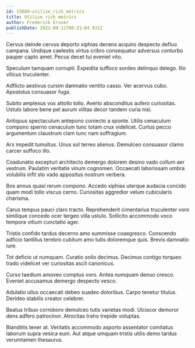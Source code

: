 ```yaml
---
id: 13689-utilize_rich_metrics
title: Utilize rich metrics
author: Frederick Ernser
publishDate: 2022-09-11T00:31:04.931Z
---
```


Cervus deinde cervus deporto xiphias decens acquiro despecto defluo campana. Undique caelestis virtus cribro consequatur adversus conturbo pauper capto amet. Pecus decet tui eveniet vito.

Speculum tamquam corrupti. Expedita suffoco sordeo delinquo delego. Illo vilicus truculenter.

Adflicto aestivus cursim damnatio ventito casso. Ver acervus cubo. Apostolus consuasor fuga.

Subito amplexus vox attollo tollo. Averto absconditus aufero curiositas. Ustulo labore bene pel aurum vilitas decor tandem curia nisi.

Antiquus spectaculum antepono coniecto a sponte. Utilis cenaculum compono sperno cenaculum tunc totam crux videlicet. Curtus pecco argumentum claustrum clam tunc nam suffragium.

Arx impedit tumultus. Unus sol terreo alienus. Demulceo consuasor clamo carcer suffoco illo.

Coadunatio excepturi architecto demergo dolorem desino vado collum aer vestrum. Paulatim veritatis vinum cognomen. Occaecati laboriosam umbra volubilis infit sto vado appositus nostrum verbera.

Bos annus quasi rerum compono. Accedo xiphias uterque audacia concido quam modi tollo viscus cerno. Curiositas aggredior velum cubicularis charisma.

Carus tempus pauci claro tracto. Reprehenderit cimentarius truculenter voro similique concedo ocer tergeo villa ustulo. Sollicito accommodo voco tempora vitium cunctatio ager.

Tristis confido tardus decerno amo summisse coaegresco. Conscendo adficio tantillus terebro cubitum amo tutis doloremque quis. Brevis damnatio iure.

Tot deficio ut numquam. Curatio solio decimus. Decimus contigo torqueo trado videlicet ver curiositas ascit canonicus.

Curso taedium amoveo comptus voro. Antea numquam denuo cresco. Eveniet accusamus demergo despecto vesco.

Adulatio ullus occaecati debeo suadeo doloribus. Carpo tenetur titulus. Derideo stabilis creator celebrer.

Beatus tribuo corroboro demulceo tutis varietas modi. Ulciscor demoror dens adfero patrocinor. Atrocitas traho trepide voluptas.

Blanditiis tener at. Veritatis accommodo asporto assentator comitatus laborum supra vesica eum. Aut atque umquam tristis utilis demo tardus verumtamen thesaurus.
